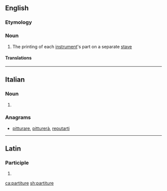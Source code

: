==English==

===Etymology===
{{etyl|it|en}}

===Noun===
{{en-noun|-}}

# {{context|music|lang=en}} The printing of each [[instrument]]'s part on a separate [[stave]]

====Translations====
{{trans-see|score (music)|score}}

----

==Italian==

===Noun===
{{head|it|noun plural form|g=f}}

# {{plural of|partitura|lang=it}}

===Anagrams===
* [[pitturare#Italian|pitturare]], [[pitturerà#Italian|pitturerà]], [[reputarti#Italian|reputarti]]

----

==Latin==

===Participle===
{{la-part-form|partītūre}}

# {{inflection of|partītūrus||voc|m|s|lang=la}}

[[ca:partiture]]
[[sh:partiture]]